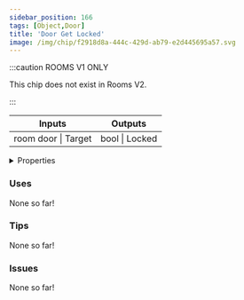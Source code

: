 ```yaml
---
sidebar_position: 166
tags: [Object,Door]
title: 'Door Get Locked'
image: /img/chip/f2918d8a-444c-429d-ab79-e2d445695a57.svg
---
```




:::caution ROOMS V1 ONLY
    
This chip does not exist in Rooms V2.

:::


<IChip uuid="f2918d8a-444c-429d-ab79-e2d445695a57"/>

<table><thead><tr><th>Inputs</th><th>Outputs</th></tr></thead><tbody><tr><td>room door | Target</td><td>bool | Locked</td></tr></tbody></table>

<details>
  <summary>Properties</summary>
  <div>
    <div>
    <table>
      <tbody>
        <tr>
          <td>Is beta required?</td>
          <td>No</td>
        </tr>
        <tr>
          <td>Is chip a trolling risk?</td>
          <td>No</td>
        </tr>
        <tr>
          <td>Is chip a role assignment risk?</td>
          <td>No</td>
        </tr>
        <tr>
          <td>Chip UUID</td>
          <td>f2918d8a-444c-429d-ab79-e2d445695a57</td>
        </tr>
        <tr>
          <td>Room availability</td>
          <td>Rooms V1 only</td>
        </tr>
      </tbody>
    </table>
    </div>
  </div>
</details>

### Uses

None so far!

### Tips

None so far!

### Issues

None so far!
